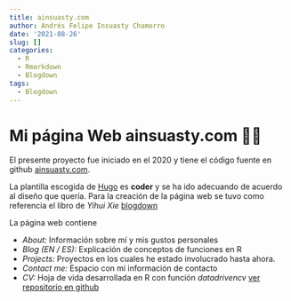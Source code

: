 ```yaml
---
title: ainsuasty.com
author: Andrés Felipe Insuasty Chamorro
date: '2021-08-26'
slug: []
categories:
  - R
  - Rmarkdown
  - Blogdown
tags:
  - Blogdown
---
```


# Mi página Web ainsuasty.com 👨‍💼

El presente proyecto fue iniciado en el 2020 y tiene el código fuente en github [ainsuasty.com](https://github.com/ainsu23/ainsuasty.com).

La plantilla escogida de [Hugo](https://gohugo.io/) es **coder** y se ha ido adecuando de acuerdo al diseño que quería. Para la creación de la página web se tuvo como referencia el libro de *Yihui Xie* [blogdown](https://bookdown.org/yihui/blogdown/)

La página web contiene

-   *About:* Información sobre mí y mis gustos personales
-   *Blog (EN / ES):* Explicación de conceptos de funciones en R
-   *Projects:* Proyectos en los cuales he estado involucrado hasta ahora.
-   *Contact me:* Espacio con mi información de contacto
-   *CV:* Hoja de vida desarrollada en R con función *datadrivencv* [ver repositorio en github](https://github.com/ainsu23/resume)
